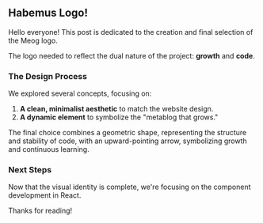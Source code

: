 ## Habemus Logo!

Hello everyone! This post is dedicated to the creation and final selection of the Meog logo.

The logo needed to reflect the dual nature of the project: **growth** and **code**.

### The Design Process

We explored several concepts, focusing on:
1.  **A clean, minimalist aesthetic** to match the website design.
2.  **A dynamic element** to symbolize the "metablog that grows."

The final choice combines a geometric shape, representing the structure and stability of code, with an upward-pointing arrow, symbolizing growth and continuous learning.

### Next Steps

Now that the visual identity is complete, we're focusing on the component development in React.

Thanks for reading!